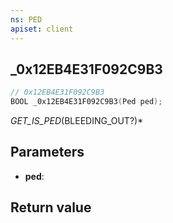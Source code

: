 ```yaml
---
ns: PED
apiset: client
---
```

## _0x12EB4E31F092C9B3

```c
// 0x12EB4E31F092C9B3
BOOL _0x12EB4E31F092C9B3(Ped ped);
```

_GET_IS_PED_(BLEEDING_OUT?)*

## Parameters
* **ped**:

## Return value